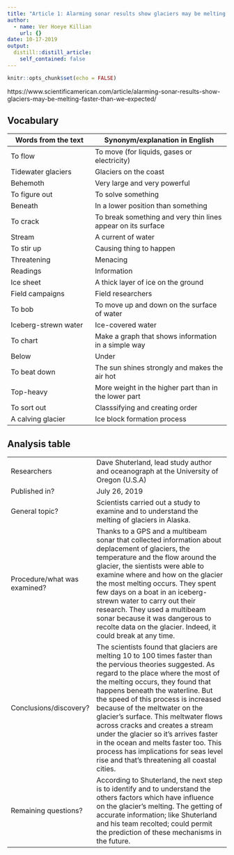 ```yaml
---
title: "Article 1: Alarming sonar results show glaciers may be melting faster than we expected"
author:
  - name: Ver Hoeye Killian
    url: {} 
date: 10-17-2019
output:
  distill::distill_article:
    self_contained: false
---
```


```r
knitr::opts_chunk$set(echo = FALSE)
```

https://www.scientificamerican.com/article/alarming-sonar-results-show-glaciers-may-be-melting-faster-than-we-expected/

## Vocabulary 

| Words from the text  | Synonym/explanation in English |
| -------------------  | ------------------------------ |
| To flow              | To move (for liquids, gases or electricity) |
| Tidewater glaciers   | Glaciers on the coast          |
| Behemoth             | Very large and very powerful |
| To figure out        | To solve something |
| Beneath              | In a lower position than something |
| To crack             | To break something and very thin lines appear on its surface |
| Stream               | A current of water |
| To stir up           | Causing thing to happen |
| Threatening          | Menacing |
| Readings             | Information |
| Ice sheet            | A thick layer of ice on the ground |
| Field campaigns      | Field researchers |
| To bob               | To move up and down on the surface of water |
| Iceberg-strewn water | Ice-covered water |
| To chart             | Make a graph that shows information in a simple way |
| Below                | Under |
| To beat down         | The sun shines strongly and makes the air hot |
| Top-heavy            | More weight in the higher part than in the lower part |
| To sort out          | Classsifying and creating order |
| A calving glacier    | Ice block formation process | 

## Analysis table 

|                              |                                                                     |
| ---------------------------- | ------------------------------------------------------------------- |
| Researchers                  | Dave Shuterland, lead study author and oceanograph at the University of Oregon (U.S.A)       |
| Published in?                | July 26, 2019                                                       |
| General topic?               | Scientists carried out a study to examine and to understand the melting of glaciers in Alaska.               |
| Procedure/what was examined? | Thanks to a GPS and a multibeam sonar that collected information about deplacement of glaciers, the temperature and the flow around the glacier, the sientists were able to examine where and how on the glacier the most melting occurs. They spent few days on a boat in an iceberg-strewn water to carry out their research. They used a multibeam sonar because it was dangerous to recolte data on the glacier. Indeed, it could break at any time. |
| Conclusions/discovery?       | The scientists found that glaciers are melting 10 to 100 times faster than the pervious theories suggested. As regard to the place where the most of the melting occurs, they found that happens beneath the waterline. But the speed of this process is increased because of the meltwater on the glacier's surface. This meltwater flows across cracks and creates a stream under the glacier so it's arrives faster in the ocean and melts faster too. This process has implications for seas level rise and that's threatening all coastal cities.          |
| Remaining questions?         | According to Shuterland, the next step is to identify and to understand the others factors which have influence on the glacier's melting. The getting of accurate information; like Shuterland and his team recolted; could permit the prediction of these mechanisms in the future.  |






